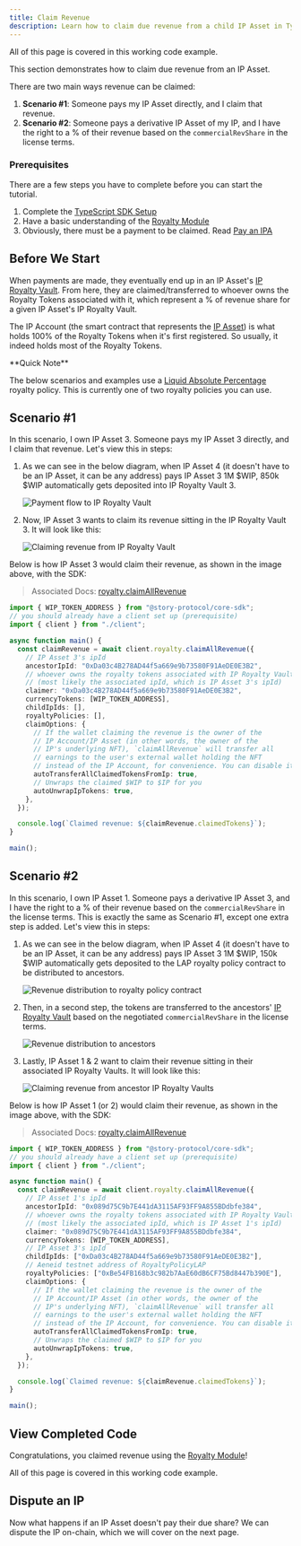 ```yaml
---
title: Claim Revenue
description: Learn how to claim due revenue from a child IP Asset in TypeScript.
---
```


<CardGroup cols={1}>
  <Card
    title="Completed Code"
    href="https://github.com/storyprotocol/typescript-tutorial/blob/main/scripts/registerDerivativeCommercialSpg.ts"
    icon="thumbs-up"
    iconType="solid"
  >
    All of this page is covered in this working code example.
  </Card>
</CardGroup>

This section demonstrates how to claim due revenue from an IP Asset.

There are two main ways revenue can be claimed:

1. **Scenario #1**: Someone pays my IP Asset directly, and I claim that revenue.
2. **Scenario #2**: Someone pays a derivative IP Asset of my IP, and I have the right to a % of their revenue based on the `commercialRevShare` in the license terms.

### Prerequisites

There are a few steps you have to complete before you can start the tutorial.

1. Complete the [TypeScript SDK Setup](/developers/typescript-sdk/typescript-sdk-setup)
2. Have a basic understanding of the [Royalty Module](/developers/royalty-module)
3. Obviously, there must be a payment to be claimed. Read [Pay an IPA](/developers/typescript-sdk/pay-ipa)

## Before We Start

When payments are made, they eventually end up in an IP Asset's [IP Royalty Vault](/developers/ip-royalty-vault). From here, they are claimed/transferred to whoever owns the Royalty Tokens associated with it, which represent a % of revenue share for a given IP Asset's IP Royalty Vault.

The IP Account (the smart contract that represents the [IP Asset](/developers/ip-asset)) is what holds 100% of the Royalty Tokens when it's first registered. So usually, it indeed holds most of the Royalty Tokens.

<Note>
**Quick Note**

The below scenarios and examples use a [Liquid Absolute Percentage](/developers/liquid-absolute-percentage) royalty policy. This is currently one of two royalty policies you can use.

</Note>

## Scenario #1

In this scenario, I own IP Asset 3. Someone pays my IP Asset 3 directly, and I claim that revenue. Let's view this in steps:

1. As we can see in the below diagram, when IP Asset 4 (it doesn't have to be an IP Asset, it can be any address) pays IP Asset 3 1M $WIP, 850k $WIP automatically gets deposited into IP Royalty Vault 3.

   ![Payment flow to IP Royalty Vault](https://files.readme.io/54679e73c133053f6865da8f6587abf4090dc9edf7d87ff792fcb93cbe1f9b37-image.png)

2. Now, IP Asset 3 wants to claim its revenue sitting in the IP Royalty Vault 3. It will look like this:

   ![Claiming revenue from IP Royalty Vault](https://files.readme.io/f5440ff2335b19874eda6607dbdf631045f9f9a0ce45e39f6d5cccf31f73dc51-image.png)

Below is how IP Asset 3 would claim their revenue, as shown in the image above, with the SDK:

> Associated Docs: [royalty.claimAllRevenue](https://docs.story.foundation/docs/sdk-royalty#claimallrevenue)

```typescript main.ts
import { WIP_TOKEN_ADDRESS } from "@story-protocol/core-sdk";
// you should already have a client set up (prerequisite)
import { client } from "./client";

async function main() {
  const claimRevenue = await client.royalty.claimAllRevenue({
    // IP Asset 3's ipId
    ancestorIpId: "0xDa03c4B278AD44f5a669e9b73580F91AeDE0E3B2",
    // whoever owns the royalty tokens associated with IP Royalty Vault 3
    // (most likely the associated ipId, which is IP Asset 3's ipId)
    claimer: "0xDa03c4B278AD44f5a669e9b73580F91AeDE0E3B2",
    currencyTokens: [WIP_TOKEN_ADDRESS],
    childIpIds: [],
    royaltyPolicies: [],
    claimOptions: {
      // If the wallet claiming the revenue is the owner of the
      // IP Account/IP Asset (in other words, the owner of the
      // IP's underlying NFT), `claimAllRevenue` will transfer all
      // earnings to the user's external wallet holding the NFT
      // instead of the IP Account, for convenience. You can disable it here.
      autoTransferAllClaimedTokensFromIp: true,
      // Unwraps the claimed $WIP to $IP for you
      autoUnwrapIpTokens: true,
    },
  });

  console.log(`Claimed revenue: ${claimRevenue.claimedTokens}`);
}

main();
```

## Scenario #2

In this scenario, I own IP Asset 1. Someone pays a derivative IP Asset 3, and I have the right to a % of their revenue based on the `commercialRevShare` in the license terms. This is exactly the same as Scenario #1, except one extra step is added. Let's view this in steps:

1. As we can see in the below diagram, when IP Asset 4 (it doesn't have to be an IP Asset, it can be any address) pays IP Asset 3 1M $WIP, 150k $WIP automatically gets deposited to the LAP royalty policy contract to be distributed to ancestors.

   ![Revenue distribution to royalty policy contract](https://files.readme.io/26ac5c87e3e26305ac7426854991ce695922f4edc5e4594d70d40b32c62f2618-image.png)

2. Then, in a second step, the tokens are transferred to the ancestors' [IP Royalty Vault](/developers/ip-royalty-vault) based on the negotiated `commercialRevShare` in the license terms.

   ![Revenue distribution to ancestors](https://files.readme.io/6c62982d41649c35d697e403d4f5281a73671488f260d9ca361e3a69e3d2888b-image.png)

3. Lastly, IP Asset 1 & 2 want to claim their revenue sitting in their associated IP Royalty Vaults. It will look like this:

   ![Claiming revenue from ancestor IP Royalty Vaults](https://files.readme.io/5b4616d79ac5304abc2d1292bb3f490663b0f7e6a5b54847bcc0f727ea43d19b-image.png)

Below is how IP Asset 1 (or 2) would claim their revenue, as shown in the image above, with the SDK:

> Associated Docs: [royalty.claimAllRevenue](https://docs.story.foundation/docs/sdk-royalty#claimallrevenue)

```typescript main.ts
import { WIP_TOKEN_ADDRESS } from "@story-protocol/core-sdk";
// you should already have a client set up (prerequisite)
import { client } from "./client";

async function main() {
  const claimRevenue = await client.royalty.claimAllRevenue({
    // IP Asset 1's ipId
    ancestorIpId: "0x089d75C9b7E441dA3115AF93FF9A855BDdbfe384",
    // whoever owns the royalty tokens associated with IP Royalty Vault 1
    // (most likely the associated ipId, which is IP Asset 1's ipId)
    claimer: "0x089d75C9b7E441dA3115AF93FF9A855BDdbfe384",
    currencyTokens: [WIP_TOKEN_ADDRESS],
    // IP Asset 3's ipId
    childIpIds: ["0xDa03c4B278AD44f5a669e9b73580F91AeDE0E3B2"],
    // Aeneid testnet address of RoyaltyPolicyLAP
    royaltyPolicies: ["0xBe54FB168b3c982b7AaE60dB6CF75Bd8447b390E"],
    claimOptions: {
      // If the wallet claiming the revenue is the owner of the
      // IP Account/IP Asset (in other words, the owner of the
      // IP's underlying NFT), `claimAllRevenue` will transfer all
      // earnings to the user's external wallet holding the NFT
      // instead of the IP Account, for convenience. You can disable it here.
      autoTransferAllClaimedTokensFromIp: true,
      // Unwraps the claimed $WIP to $IP for you
      autoUnwrapIpTokens: true,
    },
  });

  console.log(`Claimed revenue: ${claimRevenue.claimedTokens}`);
}

main();
```

## View Completed Code

Congratulations, you claimed revenue using the [Royalty Module](/developers/royalty-module)!

<CardGroup cols={1}>
  <Card
    title="Completed Code"
    href="https://github.com/storyprotocol/typescript-tutorial/blob/main/scripts/registerDerivativeCommercialSpg.ts"
    icon="thumbs-up"
    iconType="solid"
  >
    All of this page is covered in this working code example.
  </Card>
</CardGroup>

## Dispute an IP

Now what happens if an IP Asset doesn't pay their due share? We can dispute the IP on-chain, which we will cover on the next page.
